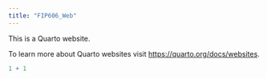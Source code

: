 ```yaml
---
title: "FIP606_Web"
---
```


This is a Quarto website.

To learn more about Quarto websites visit <https://quarto.org/docs/websites>.

```r
1 + 1
```

